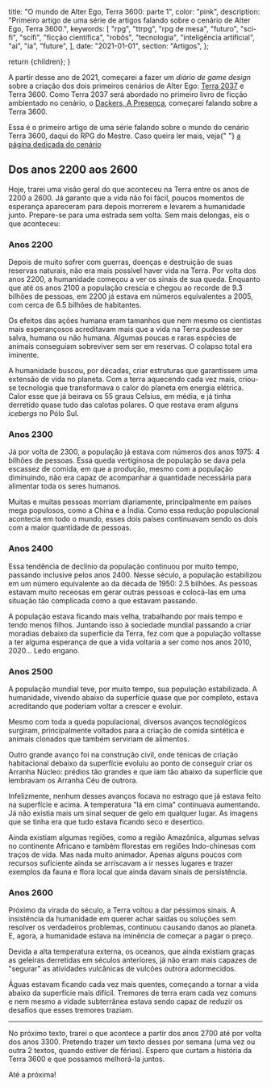 
  title: "O mundo de Alter Ego, Terra 3600: parte 1",
  color: "pink",
  description:
    "Primeiro artigo de uma série de artigos falando sobre o cenário de Alter Ego, Terra 3600.",
  keywords: [
    "rpg",
    "ttrpg",
    "rpg de mesa",
    "futuro",
    "sci-fi",
    "scifi",
    "ficção científica",
    "robôs",
    "tecnologia",
    "inteligência artificial",
    "ai",
    "ia",
    "future",
  ],
  date: "2021-01-01",
  section: "Artigos",
};

  return <InternalLayout meta={meta}>{children}</InternalLayout>;
}

A partir desse ano de 2021, começarei a fazer um _diário de game design_ sobre a criação dos dois primeiros cenários de Alter Ego: [Terra 2037] e Terra 3600. Como Terra 2037 será abordado no primeiro livro de ficção ambientado no cenário, o [Dackers, A Presença], começarei falando sobre a Terra 3600.

<ContentReference type="artigo" name="Atenção">
  <span>
    Essa é o primeiro artigo de uma série falando sobre o mundo do cenário Terra
    3600, daqui do RPG do Mestre. Caso queira ler mais, veja{" "}
    <a
      href="alter-ego/cenarios/terra-3600/"
      title="Alter Ego > Cenários > Terra 3600"
    >
      a página dedicada do cenário
    </a>
  </span>
</ContentReference>

## Dos anos 2200 aos 2600

Hoje, trarei uma visão geral do que aconteceu na Terra entre os anos de 2200 a 2600. Já garanto que a vida não foi fácil, poucos momentos de esperança apareceram para depois morrerem e levarem a humanidade junto. Prepare-se para uma estrada sem volta. Sem mais delongas, eis o que aconteceu:

### Anos 2200

Depois de muito sofrer com guerras, doenças e destruição de suas reservas naturais, não era mais possível haver vida na Terra. Por volta dos anos 2200, a humanidade começou a ver os sinais de sua queda. Enquanto que até os anos 2100 a população crescia e chegou ao recorde de 9.3 bilhões de pessoas, em 2200 já estava em números equivalentes a 2005, com cerca de 6.5 bilhões de habitantes.

Os efeitos das ações humana eram tamanhos que nem mesmo os cientistas mais esperançosos acreditavam mais que a vida na Terra pudesse ser salva, humana ou não humana. Algumas poucas e raras espécies de animais conseguiam sobreviver sem ser em reservas. O colapso total era iminente.

A humanidade buscou, por décadas, criar estruturas que garantissem uma extensão de vida no planeta. Com a terra aquecendo cada vez mais, criou-se tecnologia que transformava o calor do planeta em energia elétrica. Calor esse que já beirava os 55 graus Celsius, em média, e já tinha derretido quase tudo das calotas polares. O que restava eram alguns _icebergs_ no Pólo Sul.

### Anos 2300

Já por volta de 2300, a população já estava com números dos anos 1975: 4 bilhões de pessoas. Essa queda vertiginosa de população se dava pela escassez de comida, em que a produção, mesmo com a população diminuindo, não era capaz de acompanhar a quantidade necessária para alimentar toda os seres humanos.

Muitas e muitas pessoas morriam diariamente, principalmente em países mega populosos, como a China e a Índia. Como essa redução populacional acontecia em todo o mundo, esses dois países continuavam sendo os dois com a maior quantidade de pessoas.

### Anos 2400

Essa tendência de declínio da população continuou por muito tempo, passando inclusive pelos anos 2400. Nesse século, a população estabilizou em um número equivalente ao da década de 1950: 2.5 bilhões. As pessoas estavam muito receosas em gerar outras pessoas e colocá-las em uma situação tão complicada como a que estavam passando.

A população estava ficando mais velha, trabalhando por mais tempo e tendo menos filhos. Juntando isso à sociedade mundial passando a criar moradias debaixo da superfície da Terra, fez com que a população voltasse a ter alguma esperança de que a vida voltaria a ser como nos anos 2010, 2020... Ledo engano.

### Anos 2500

A população mundial teve, por muito tempo, sua população estabilizada. A humanidade, vivendo abaixo da superfície quase que por completo, estava acreditando que poderiam voltar a crescer e evoluir.

Mesmo com toda a queda populacional, diversos avanços tecnológicos surgiram, principalmente voltados para a criação de comida sintética e animais clonados que também serviriam de alimentos.

Outro grande avanço foi na construção civil, onde ténicas de criação habitacional debaixo da superfície evoluiu ao ponto de conseguir criar os Arranha Núcleo: prédios tão grandes e que iam tão abaixo da superfície que lembravam os Arranha Céu de outrora.

Infelizmente, nenhum desses avanços focava no estrago que já estava feito na superfície e acima. A temperatura "lá em cima" continuava aumentando. Já não existia mais um sinal sequer de gelo em qualquer lugar. As imagens que se tinha era que tudo estava ficando seco e desertico.

Ainda existiam algumas regiões, como a região Amazônica, algumas selvas no continente Africano e também florestas em regiões Indo-chinesas com traços de vida. Mas nada muito animador. Apenas alguns poucos com recursos suficiente ainda se arriscavam a ir nesses lugares e trazer exemplos da fauna e flora local que ainda davam sinais de persistência.

### Anos 2600

Próximo da virada do século, a Terra voltou a dar péssimos sinais. A insistência da humanidade em querer achar saídas ou soluções sem resolver os verdadeiros problemas, continuou causando danos ao planeta. E, agora, a humanidade estava na iminência de começar a pagar o preço.

Devida a alta temperatura externa, os oceanos, que ainda existiam graças as geleiras derretidas em séculos anteriores, já não eram mais capazes de "segurar" as atividades vulcânicas de vulcões outrora adormecidos.

Águas estavam ficando cada vez mais quentes, começando a tornar a vida abaixo da superfície mais difícil. Tremores de terra eram cada vez comuns e nem mesmo a vidade subterrânea estava sendo capaz de reduzir os desafios que esses tremores traziam.

---

No próximo texto, trarei o que acontece a partir dos anos 2700 até por volta dos anos 3300. Pretendo trazer um texto desses por semana (uma vez ou outra 2 textos, quando estiver de férias). Espero que curtam a história da Terra 3600 e que possamos melhorá-la juntos.

Até a próxima!

[terra 2037]: /alter-ego/cenarios/terra-2037/
[dackers, a presença]: /alter-ego/ficcao/dackers/
